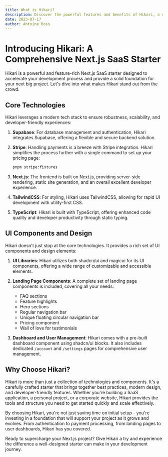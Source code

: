 ```yaml
---
title: What is Hikari?
description: Discover the powerful features and benefits of Hikari, a comprehensive Next.js SaaS starter.
date: 2023-07-17
author: Antoine Ross
---
```


# Introducing Hikari: A Comprehensive Next.js SaaS Starter

Hikari is a powerful and feature-rich Next.js SaaS starter designed to accelerate your development process and provide a solid foundation for your next big project. Let's dive into what makes Hikari stand out from the crowd.

## Core Technologies

Hikari leverages a modern tech stack to ensure robustness, scalability, and developer-friendly experiences:

1. **Supabase**: For database management and authentication, Hikari integrates Supabase, offering a flexible and secure backend solution.

2. **Stripe**: Handling payments is a breeze with Stripe integration. Hikari simplifies the process further with a single command to set up your pricing page:

   ```bash
   pnpm stripe:fixtures
   ```

3. **Next.js**: The frontend is built on Next.js, providing server-side rendering, static site generation, and an overall excellent developer experience.

4. **TailwindCSS**: For styling, Hikari uses TailwindCSS, allowing for rapid UI development with utility-first CSS.

5. **TypeScript**: Hikari is built with TypeScript, offering enhanced code quality and developer productivity through static typing.

## UI Components and Design

Hikari doesn't just stop at the core technologies. It provides a rich set of UI components and design elements:

1. **UI Libraries**: Hikari utilizes both shadcn/ui and magicui for its UI components, offering a wide range of customizable and accessible elements.

2. **Landing Page Components**: A complete set of landing page components is included, covering all your needs:

   - FAQ sections
   - Feature highlights
   - Hero sections
   - Regular navigation bar
   - Unique floating circular navigation bar
   - Pricing component
   - Wall of love for testimonials

3. **Dashboard and User Management**: Hikari comes with a pre-built dashboard component using shadcn/ui blocks. It also includes dedicated `/account` and `/settings` pages for comprehensive user management.

## Why Choose Hikari?

Hikari is more than just a collection of technologies and components. It's a carefully crafted starter that brings together best practices, modern design, and developer-friendly features. Whether you're building a SaaS application, a personal project, or a corporate website, Hikari provides the tools and structure you need to get started quickly and scale effectively.

By choosing Hikari, you're not just saving time on initial setup - you're investing in a foundation that will support your project as it grows and evolves. From authentication to payment processing, from landing pages to user dashboards, Hikari has you covered.

Ready to supercharge your Next.js project? Give Hikari a try and experience the difference a well-designed starter can make in your development journey.
